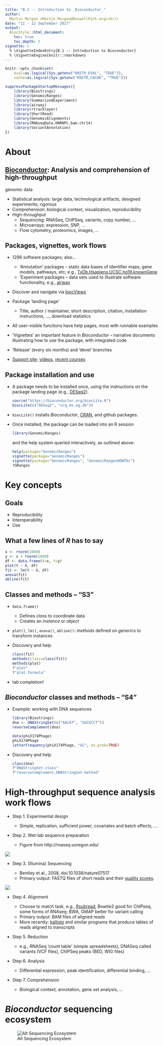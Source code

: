 ```yaml
---
title: "B.1 -- Introduction to _Bioconductor_"
author:
  Martin Morgan <Martin.Morgan@RoswellPark.org><br/>
date: "11 - 12 September 2017"
output:
  BiocStyle::html_document:
    toc: true
    toc_depth: 2
vignette: >
  % \VignetteIndexEntry{B.1 -- Introduction to Bioconductor}
  % \VignetteEngine{knitr::rmarkdown}
---
```


```r
knitr::opts_chunk$set(
    eval=as.logical(Sys.getenv("KNITR_EVAL", "TRUE")),
    cache=as.logical(Sys.getenv("KNITR_CACHE", "TRUE")))
```

```r
suppressPackageStartupMessages({
    library(Biostrings)
    library(GenomicRanges)
    library(SummarizedExperiment)
    library(airway)
    library(rtracklayer)
    library(ShortRead)
    library(GenomicAlignments)
    library(RNAseqData.HNRNPC.bam.chr14)
    library(VariantAnnotation)
})
```

# About

## [Bioconductor][]: Analysis and comprehension of high-throughput
genomic data

- Statistical analysis: large data, technological artifacts, designed
  experiments; rigorous
- Comprehension: biological context, visualization, reproducibility
- High-throughput
    - Sequencing: RNASeq, ChIPSeq, variants, copy number, ...
    - Microarrays: expression, SNP, ...
    - Flow cytometry, proteomics, images, ...

## Packages, vignettes, work flows

- 1296 software packages; also...

    - 'Annotation' packages -- static data bases of identifier maps,
      gene models, pathways, etc; e.g.,
      [TxDb.Hsapiens.UCSC.hg19.knownGene][]
    - 'Experiment packages -- data sets used to illustrate software
      functionality, e.g., [airway][]

- Discover and navigate via [biocViews][]
- Package 'landing page'

    - Title, author / maintainer, short description, citation,
      installation instructions, ..., download statistics

- All user-visible functions have help pages, most with runnable
  examples
- 'Vignettes' an important feature in _Bioconductor_ -- narrative
  documents illustrating how to use the package, with integrated code
- 'Release' (every six months) and 'devel' branches
- [Support site](https://support.bioconductor.org);
  [videos](https://www.youtube.com/user/bioconductor), [recent
  courses](https://bioconductor.org/help/course-materials/)

## Package installation and use

- A package needs to be installed once, using the instructions on the
  package landing page (e.g., [DESeq2][]).

    ```r
    source("https://bioconductor.org/biocLite.R")
    biocLite(c("DESeq2", "org.Hs.eg.db"))
    ```

- `biocLite()` installs _Bioconductor_, [CRAN][], and github packages.

- Once installed, the package can be loaded into an R session

    ```r
    library(GenomicRanges)
    ```

    and the help system queried interactively, as outlined above:

    ```r
    help(package="GenomicRanges")
    vignette(package="GenomicRanges")
    vignette(package="GenomicRanges", "GenomicRangesHOWTOs")
    ?GRanges
    ```

# Key concepts

## Goals

- Reproducibility
- Interoperability
- Use

## What a few lines of _R_ has to say

```r
x <- rnorm(1000)
y <- x + rnorm(1000)
df <- data.frame(X=x, Y=y)
plot(Y ~ X, df)
fit <- lm(Y ~ X, df)
anova(fit)
abline(fit)
```

## Classes and methods -- "S3"

- `data.frame()`

    - Defines _class_ to coordinate data
    - Creates an _instance_ or _object_

- `plot()`, `lm()`, `anova()`, `abline()`: _methods_ defined on
  _generics_ to transform instances

- Discovery and help

    ```r
    class(fit)
    methods(class=class(fit))
    methods(plot)
    ?"plot"
    ?"plot.formula"
    ```

- tab completion!

## _Bioconductor_ classes and methods -- "S4"

- Example: working with DNA sequences

    ```r
    library(Biostrings)
    dna <- DNAStringSet(c("AACAT", "GGCGCCT"))
    reverseComplement(dna)
    ```

    ```r
    data(phiX174Phage)
    phiX174Phage
    letterFrequency(phiX174Phage, "GC", as.prob=TRUE)
    ```

- Discovery and help

    ```r
    class(dna)
    ?"DNAStringSet-class"
    ?"reverseComplement,DNAStringSet-method"
    ```

# High-throughput sequence analysis work flows

- Step 1. Experimental design

    - Simple, replication, sufficient power, covariates and batch
      effects, ...

- Step 2. Wet-lab sequence preparation

    - Figure from http://rnaseq.uoregon.edu/

![](our_figures/fig-rna-seq.png)

- Step 3. (Illumina) Sequencing 

    - Bentley et al., 2008, doi:10.1038/nature07517
    - Primary output: FASTQ files of short reads and their
      [quality scores][].

![](http://www.nature.com/nature/journal/v456/n7218/images/nature07517-f1.2.jpg)

- Step 4. Alignment

    - Choose to match task, e.g., [Rsubread][], Bowtie2 good for ChIPseq,
      some forms of RNAseq; BWA, GMAP better for variant calling
    - Primary output: BAM files of aligned reads
    - More recently: [kallisto][] and similar programs that produce
      tables of reads aligned to transcripts

- Step 5. Reduction

    - e.g., RNASeq 'count table' (simple spreadsheets), DNASeq called
      variants (VCF files), ChIPSeq peaks (BED, WIG files)

- Step 6. Analysis

    - Differential expression, peak identification, differential
      binding, ...

- Step 7. Comprehension

    - Biological context; annotation, gene set analysis, ...

[quality scores]: http://en.wikipedia.org/wiki/FASTQ_format#Encoding

# _Bioconductor_ sequencing ecosystem

![Alt Sequencing Ecosystem](our_figures/SequencingEcosystem.png)


[Bioconductor]: https://bioconductor.org
[CRAN]: https://cran.r-project.org
[biocViews]: https://bioconductor.org/packages/

[airway]: https://bioconductor.org/packages/airway
[DESeq2]: https://bioconductor.org/packages/DESeq2
[TxDb.Hsapiens.UCSC.hg19.knownGene]: https://bioconductor.org/packages/TxDb.Hsapiens.UCSC.hg19.knownGene
[Rsubread]: https://bioconductor.org/packages/Rsubread

[kallisto]: https://pachterlab.github.io/kallisto
